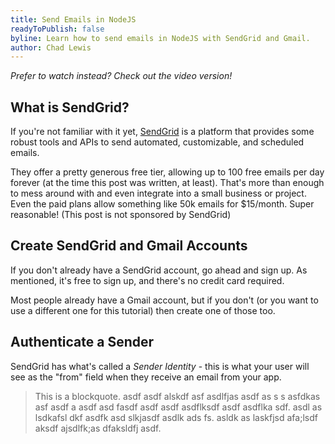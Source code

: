 ```yaml
---
title: Send Emails in NodeJS
readyToPublish: false
byline: Learn how to send emails in NodeJS with SendGrid and Gmail.
author: Chad Lewis
---
```



<div className="flex justify-center">
    <div className="w-4/5">
        <YouTube youTubeId='YPB-Mn_xY1E' />
        <p><em>Prefer to watch instead? Check out the video version!</em></p>
    </div>
</div>

## What is SendGrid?

If you're not familiar with it yet, [SendGrid](sendgrid.com) is a platform that provides some robust tools and APIs to
send automated, customizable, and scheduled emails.

They offer a pretty generous free tier, allowing up to 100 free emails per day forever (at the time this post was
written, at least). That's more than enough to mess around with and even integrate into a small business or project.
Even the paid plans allow something like 50k emails for $15/month. Super reasonable! (This post is not sponsored by
SendGrid)

## Create SendGrid and Gmail Accounts

If you don't already have a SendGrid account, go ahead and sign up. As mentioned, it's free to sign up, and there's no
credit card required.

Most people already have a Gmail account, but if you don't (or you want to use a different one for this tutorial) then
create one of those too.

## Authenticate a Sender

SendGrid has what's called a _Sender Identity_ - this is what your user will see as the "from" field when they receive
an email from your app.

> This is a blockquote. asdf asdf alskdf asf asdlfjas asdf as s s asfdkas asf asdf a asdf 
asd fasdf asdf asdf asdflksdf asdf asdflka sdf. asdl as lsdkafsl dkf asdfk asd slkjasdf asdlk ads fs.
asldk as laskfjsd afa;lsdf aksdf ajsdlfk;as dfaksldfj asdf.